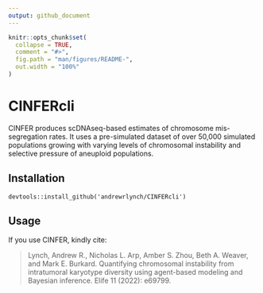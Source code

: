 ```yaml
---
output: github_document
---
```


<!-- README.md is generated from README.Rmd. Please edit that file -->

```r
knitr::opts_chunk$set(
  collapse = TRUE,
  comment = "#>",
  fig.path = "man/figures/README-",
  out.width = "100%"
)
```

# CINFERcli

<!-- badges: start -->

<!-- badges: end -->

CINFER produces scDNAseq-based estimates of chromosome mis-segregation rates. It uses a pre-simulated dataset of over 50,000 simulated populations growing with varying levels of chromosomal instability and selective pressure of aneuploid populations.

## Installation

```         
devtools::install_github('andrewrlynch/CINFERcli')
```

## Usage

If you use CINFER, kindly cite:

> Lynch, Andrew R., Nicholas L. Arp, Amber S. Zhou, Beth A. Weaver, and Mark E. Burkard. Quantifying chromosomal instability from intratumoral karyotype diversity using agent-based modeling and Bayesian inference. Elife 11 (2022): e69799.
